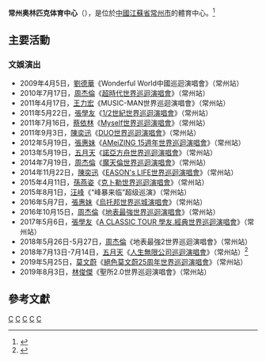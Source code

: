 {{多個問題|
{{expand|time=2013-12-04T04:46:10+00:00}}
{{primarysources|time=2013-12-04T04:46:10+00:00}}
}}
{{Infobox Stadium
|       stadium_name = 常州奧林匹克體育中心<br>Changzhou Olympic Sports Center
|           nickname =
|              image = Changzhou Olympic Sports Centre.jpg
|           fullname = 
|           location ={{PRC}}[[江蘇省|江蘇省]][[常州市|常州市]]新北區晉陵北路
{{coord|31|48|29|N|119|58|28|E|display=inline,title}}
|              built = 
|             opened = 2008年
|          renovated = 
|             closed =
|         demolished = 
|              owner = [[常州市|常州市]]
|           operator = 
|            surface = 草
|  construction_cost = 
|          architect = 
|            tenants = [[2009年世界女子手球錦標賽|2009年世界女子手球錦標賽]]<br>[[中国羽毛球大师赛|中国羽毛球大师赛]]<br>[[江苏同曦大圣篮球俱乐部|江苏同曦大圣]]（2014-）<br>[[中国羽毛球公开赛|中国羽毛球公开赛]](2018-)
|   seating_capacity = <center>38,000（體育場）<br>6,200（競技場）
|}}
'''常州奥林匹克体育中心'''（{{lang-en|Changzhou Olympic Sports Center}}），是位於[[中國|中國]][[江蘇省|江蘇省]][[常州市|常州市]]的體育中心。<ref>{{Cite web |url=http://www.czsports.com/ |title=常州奥体中心 |access-date=2013-12-04 |archive-date=2021-10-19 |archive-url=https://web.archive.org/web/20211019084920/http://www.czsports.com/ }}</ref>

== 主要活動 ==
=== 文娛演出 ===
*2009年4月5日，[[劉德華|劉德華]]《Wonderful World中國巡迴演唱會》（常州站）
*2010年7月17日，[[周杰倫|周杰倫]]《[[超時代|超時代世界巡迴演唱會]]》（常州站）
*2011年4月17日，[[王力宏|王力宏]]《MUSIC-MAN世界巡迴演唱會》（常州站）
*2011年5月22日，[[張學友|張學友]]《[[張學友1/2世紀世界巡迴演唱會|1/2世紀世界巡迴演唱會]]》（常州站）
*2011年7月16日，[[蔡依林|蔡依林]]《[[Myself世界巡迴演唱會|Myself世界巡迴演唱會]]》（常州站）
*2011年9月3日，[[陳奕迅|陳奕迅]]《[[DUO陳奕迅世界巡迴演唱會|DUO世界巡迴演唱會]]》（常州站）
*2012年5月19日，[[張惠妹|張惠妹]]《[[AMeiZING世界巡迴演唱會|AMeiZING 15週年世界巡迴演唱會]]》（常州站）
*2013年5月19日，[[五月天|五月天]]《[[五月天諾亞方舟世界巡迴演唱會|諾亞方舟世界巡迴演唱會]]》（常州站）
*2014年7月19日，[[周杰倫|周杰倫]]《[[魔天倫世界巡迴演唱會|魔天倫世界巡迴演唱會]]》（常州站）
*2014年11月22日，[[陳奕迅|陳奕迅]]《[[EASON's_LIFE世界巡迴演唱會|EASON's LIFE世界巡迴演唱會]]》（常州站）
*2015年4月11日，[[孫燕姿|孫燕姿]]《[[克卜勒世界巡迴演唱會|克卜勒世界巡迴演唱會]]》（常州站）
*2015年8月1日，[[汪峰|汪峰]]《“峰暴来临”超级巡演》（常州站）
*2016年5月7日，[[張惠妹|張惠妹]]《[[烏托邦世界巡城演唱會|烏托邦世界巡城演唱會]]》（常州站）
*2016年10月15日，[[周杰倫|周杰倫]]《[[地表最強世界巡迴演唱會|地表最強世界巡迴演唱會]]》（常州站）
*2017年5月6日，[[張學友|張學友]]《[[A_CLASSIC_TOUR_學友.經典世界巡迴演唱會|A CLASSIC TOUR 學友.經典世界巡迴演唱會]]》（常州站）
*2018年5月26日-5月27日，[[周杰倫|周杰倫]]《地表最強2世界巡迴演唱會》（常州站）
*2018年7月13日-7月14日，[[五月天|五月天]]《[[人生無限公司巡迴演唱會|人生無限公司巡迴演唱會]]》（常州站）<ref>{{Cite web |url = http://www.bin-music.com/events/mayday/2017MaydayLiFE/ |title = 五月天 LiFE 人生無限公司 巡迴演唱會 |access-date = 2018-06-05 |archive-url = https://web.archive.org/web/20170404184515/http://www.bin-music.com/events/mayday/2017MaydayLiFE/ |archive-date = 2017-04-04 |dead-url = yes }}</ref>
*2019年5月25日，[[莫文蔚|莫文蔚]]《[[絕色莫文蔚25周年世界巡迴演唱會|絕色莫文蔚25周年世界巡迴演唱會]]》（常州站）
*2019年8月3日，[[林俊傑|林俊傑]]《聖所2.0世界巡迴演唱會》（常州站）

== 參考文獻 ==
{{Reflist}}

{{portal bar|中國|建築|體育|羽毛球|音樂}}
[[Category:2008年中國建立|C]]
[[Category:2008年完工體育場館|C]]
[[Category:常州體育場館|C]]
[[Category:新北區建築物|C]]
[[Category:中國演唱會場地|C]]